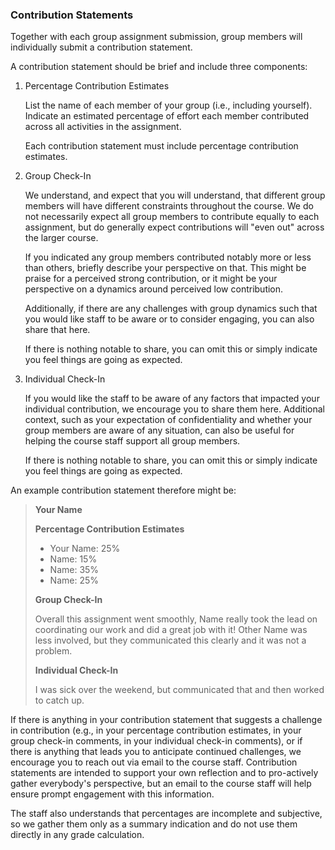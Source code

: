 ### Contribution Statements

Together with each group assignment submission,
group members will individually submit a contribution statement.

A contribution statement should be brief and include three components:

1. Percentage Contribution Estimates

   List the name of each member of your group (i.e., including yourself).
   Indicate an estimated percentage of effort each member contributed across all activities in the assignment.

   Each contribution statement must include percentage contribution estimates.

2. Group Check-In

   We understand, and expect that you will understand,
   that different group members will have different constraints throughout the course.
   We do not necessarily expect all group members to contribute equally to each assignment,
   but do generally expect contributions will "even out" across the larger course.

   If you indicated any group members contributed notably more or less than others,
   briefly describe your perspective on that.
   This might be praise for a perceived strong contribution,
   or it might be your perspective on a dynamics around perceived low contribution.

   Additionally, if there are any challenges with group dynamics
   such that you would like staff to be aware or to consider engaging, you can also share that here.

   If there is nothing notable to share,
   you can omit this or simply indicate you feel things are going as expected.

3. Individual Check-In

   If you would like the staff to be aware
   of any factors that impacted your individual contribution,
   we encourage you to share them here.
   Additional context,
   such as your expectation of confidentiality and whether your group members are aware of any situation,
   can also be useful for helping the course staff support all group members.

   If there is nothing notable to share,
   you can omit this or simply indicate you feel things are going as expected.

An example contribution statement therefore might be:

  > __Your Name__
  >
  > __Percentage Contribution Estimates__
  > - Your Name: 25%
  > - Name: 15%
  > - Name: 35%
  > - Name: 25%
  >
  > __Group Check-In__
  >
  > Overall this assignment went smoothly,
  > Name really took the lead on coordinating our work and did a great job with it!
  > Other Name was less involved,
  > but they communicated this clearly and it was not a problem.
  >
  > __Individual Check-In__
  >
  > I was sick over the weekend,
  > but communicated that and then worked to catch up.

If there is anything in your contribution statement that suggests a challenge in contribution
(e.g., in your percentage contribution estimates,
in your group check-in comments,
in your individual check-in comments),
or if there is anything that leads you to anticipate continued challenges,
we encourage you to reach out via email to the course staff.
Contribution statements are intended to support your own reflection
and to pro-actively gather everybody's perspective,
but an email to the course staff will help ensure prompt engagement with this information.

The staff also understands that percentages are incomplete and subjective,
so we gather them only as a summary indication and do not use them directly in any grade calculation.
